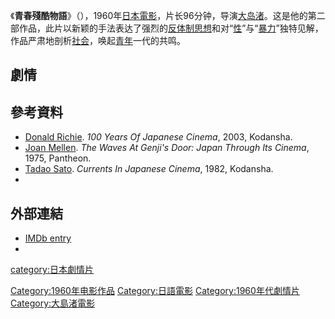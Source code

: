 {{Otheruses|青春残酷物语|other=同名或類似名的其它條目描述}}
{{Multiple issues|
{{Notability Unreferenced|time=2021-06-07T07:47:03+00:00}}
{{Refimprove|time=2021-06-07T07:47:03+00:00}}
}}
{{Infobox Film
|name        = 青春殘酷物語
|image       =
|director    = [[大岛渚|大岛渚]]
|producer    = [[池田富雄|池田富雄]]
|writer      = 
|starring    = [[川津祐介|川津祐介]]<br />[[桑野みゆき|桑野みゆき]]
|music       = [[真鍋理一郎|真鍋理一郎]]
|distributor = [[松竹大船|松竹大船]]
|released    = 1960年
|runtime     = 96分
|country     = [[日本|日本]]
|language    = [[日語|日語]]
}}
{{japanese|japanese=青春残酷物語|kana=せいしゅんざんこくものがたり|romaji=Seishun zankoku monogatari}}
《'''青春殘酷物語'''》（{{lang-ja|青春残酷物語}}），1960年[[日本電影|日本電影]]，片长96分钟，导演[[大岛渚|大岛渚]]。这是他的第二部作品，此片以新颖的手法表达了强烈的[[反体制思想|反体制思想]]和对“[[性愛|性]]”与“[[暴力|暴力]]”独特见解，作品严肃地剖析[[社会|社会]]，唤起[[青年|青年]]一代的共鸣。

==劇情==

==參考資料==
*[[Donald_Richie|Donald Richie]]. ''100 Years Of Japanese Cinema'', 2003, Kodansha.
*[[Joan_Mellen|Joan Mellen]]. ''The Waves At Genji's Door: Japan Through Its Cinema'', 1975, Pantheon.
*[[Tadao_Sato|Tadao Sato]]. ''Currents In Japanese Cinema'', 1982, Kodansha.
*{{cite web |url=http://www.jmdb.ne.jp/1960/cj002680.htm|title=青春残酷物語 (Seishun Zankoku Monogatari)|accessdate=2007-07-13|language=|publisher=[[Japanese_Movie_Database|Japanese Movie Database]]}}

==外部連結==
* [http://www.imdb.com/title/tt0054286/ IMDb entry]
* {{Amg movie|11645|Cruel Story of Youth}}

{{DEFAULTSORT:Seishun zankoku monogatari}}
[[Category:1960年电影作品|Category:1960年电影作品]]
[[Category:日語電影|Category:日語電影]]
[[Category:1960年代劇情片|Category:1960年代劇情片]]
[[category:日本劇情片|category:日本劇情片]]
[[Category:大島渚電影|Category:大島渚電影]]